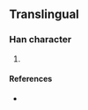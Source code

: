 {{character info/new}}
==Translingual==

===Han character===
{{Han char|rn=85|rad=水|as=16|sn=19|four=|canj=EJJN,XEJJN|ids=⿰氵輸}}

# {{defn|Han|sort=水16}}

====References====
* {{Han ref|kx=0660.271|hdz=31782.031|uh=702D|ud=28717}}